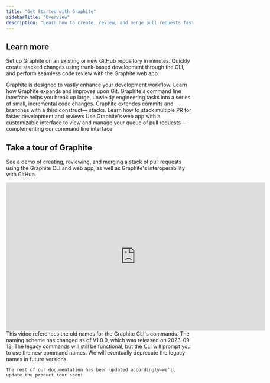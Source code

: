 ```yaml
---
title: "Get Started with Graphite"
sidebarTitle: "Overview"
description: "Learn how to create, review, and merge pull requests faster."
---
```


## Learn more

Set up Graphite on an existing or new GitHub repository in minutes. Quickly create stacked changes using trunk-based development through the CLI, and perform seamless code review with the Graphite web app.

<CardGroup cols={2}>
  <Card title="The Graphite workflow" icon="arrow-progress" iconType="duotone" href="">
    Graphite is designed to vastly enhance your development workflow. Learn how Graphite expands and improves upon Git. 
  </Card>
  <Card title="Using the CLI" icon="square-terminal" iconType="duotone" href="">
    Graphite's command line interface helps you break up large, unwieldy engineering tasks into a series of small, incremental code changes.
  </Card>
  <Card title="Embracing the stack" icon="layer-group" iconType="duotone" href="">
    Graphite extendes commits and branches with a third construct— stacks. Learn how to stack multiple PR for faster development and reviews
  </Card>
  <Card title="Using the app" icon="browser" iconType="duotone" href="">
    Use Graphite's web app with a customizable interface to view and manage your queue of pull requests— complementing our command line interface
  </Card>
</CardGroup>

## Take a tour of Graphite

See a demo of creating, reviewing, and merging a stack of pull requests using the Graphite CLI and web app, as well as Graphite's interoperability with GitHub.

<iframe width="700" height="400" src="https://www.youtube.com/embed/sBcd9uopLOY?si=ZqkJygFrakcIE75I" title="YouTube video player" frameborder="0" allow="accelerometer; autoplay; clipboard-write; encrypted-media; gyroscope; picture-in-picture; web-share" allowfullscreen></iframe>

<br />

<Note>
    This video references the old names for the Graphite CLI's commands. The naming scheme has changed as of V1.0.0, which was released on 2023-09-13. The legacy commands will still be functional, but the CLI will prompt you to use the new command names. We will eventually deprecate the legacy names in future versions.

    The rest of our documentation has been updated accordingly—we'll update the product tour soon!
</Note>